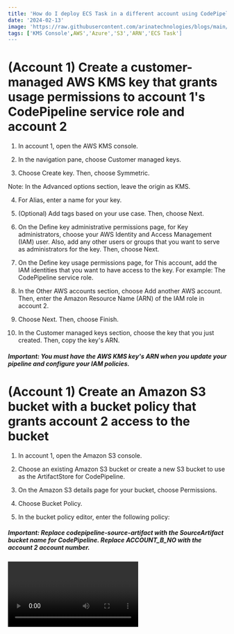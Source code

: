 ```yaml
---
title: 'How do I deploy ECS Task in a different account using CodePipeline that uses CodeDeploy'
date: '2024-02-13'
image: 'https://raw.githubusercontent.com/arinatechnologies/blogs/main/images/smcodepipeline.webp'
tags: ['KMS Console',AWS','Azure','S3','ARN','ECS Task']
---
```

# (Account 1) Create a customer-managed AWS KMS key that grants usage permissions to account 1's CodePipeline service role and account 2
1. In account 1, open the AWS KMS console.

2. In the navigation pane, choose Customer managed keys.

3. Choose Create key. Then, choose Symmetric.

Note: In the Advanced options section, leave the origin as KMS.

4. For Alias, enter a name for your key.

5. (Optional) Add tags based on your use case. Then, choose Next.

6. On the Define key administrative permissions page, for Key administrators, choose your AWS Identity and Access Management (IAM) user. Also, add any other users or groups that you want to serve as administrators for the key. Then, choose Next.

7. On the Define key usage permissions page, for This account, add the IAM identities that you want to have access to the key. For example: The CodePipeline service role.

8. In the Other AWS accounts section, choose Add another AWS account. Then, enter the Amazon Resource Name (ARN) of the IAM role in account 2.

9. Choose Next. Then, choose Finish.

10. In the Customer managed keys section, choose the key that you just created. Then, copy the key's ARN.

##### Important: You must have the AWS KMS key's ARN when you update your pipeline and configure your IAM policies.

# (Account 1) Create an Amazon S3 bucket with a bucket policy that grants account 2 access to the bucket
1. In account 1, open the Amazon S3 console.

2. Choose an existing Amazon S3 bucket or create a new S3 bucket to use as the ArtifactStore for CodePipeline.

3. On the Amazon S3 details page for your bucket, choose Permissions.

4. Choose Bucket Policy.

5. In the bucket policy editor, enter the following policy:

##### Important: Replace codepipeline-source-artifact with the SourceArtifact bucket name for CodePipeline. Replace ACCOUNT_B_NO with the account 2 account number.

<Video id='7pY1LNxlIso' title='How do I deploy ECS Task in a different account using CodePipeline that uses CodeDeploy'/>

```
{
  'Version': '2012-10-17',
  'Statement': [
      {
          'Effect': 'Allow',
          'Principal': {
              'Service': 'logs.us-east-1.amazonaws.com'
          },
          'Action': 's3:GetBucketAcl',
          'Resource': 'arn:aws:s3:::current-account-pipeline-bucket',
          'Condition': {
              'StringEquals': {
                  'aws:SourceAccount': ' <<Account 1>>'
              },
              'ArnLike': {
                  'aws:SourceArn': 'arn:aws:logs:us-east-1: <<Account 1>>:*'
              }
          }
      },
      {
          'Effect': 'Allow',
          'Principal': {
              'Service': 'logs.us-east-1.amazonaws.com'
          },
          'Action': 's3:PutObject',
          'Resource': 'arn:aws:s3:::current-account-pipeline-bucket/*',
          'Condition': {
              'StringEquals': {
                  'aws:SourceAccount': ' <<Account 1>>',
                  's3:x-amz-acl': 'bucket-owner-full-control'
              }
          }
      },
      {
          'Effect': 'Allow',
          'Principal': {
              'AWS': 'arn:aws:iam::<<Account2>>:root'
          },
          'Action': [
              's3:Get*',
              's3:Put*'
          ],
          'Resource': 'arn:aws:s3:::current-account-pipeline-bucket/*'
      },
      {
          'Effect': 'Allow',
          'Principal': {
              'AWS': 'arn:aws:iam::<<Account2>>:root'
          },
          'Action': 's3:ListBucket',
          'Resource': 'arn:aws:s3:::current-account-pipeline-bucket'
      }
  ]
  }
```

6. Choose Save.

# (Account 2) Create a cross-account IAM role
### Create an IAM policy that allows the following:
a. The pipeline in account 1 to assume the cross-account IAM role in account 2

b. CodePipeline and CodeDeploy API actions

c. Amazon S3 API actions related to the SourceArtifact

1. In account 2, open the IAM console.

2. In the navigation pane, choose Policies. Then, choose Create policy.

3. Choose the JSON tab. Then, enter the following policy into the JSON editor:

Important: Replace codepipeline-source-artifact with your pipeline's Artifact store's bucket name.
```
{
    'Version': '2012-10-17',
    'Statement': [
        {
            'Effect': 'Allow',
            'Action': [
                's3:List*',
                's3:DeleteObjectVersion',
                's3:*Object',
                's3:CreateJob',
                's3:Put*',
                's3:Get*'
            ],
            'Resource': [
                'arn:aws:s3:::current-account-pipeline-bucket/*'
            ]
        },
        {
            'Action': [
                'kms:DescribeKey',
                'kms:GenerateDataKey',
                'kms:Decrypt',
                'kms:CreateGrant',
                'kms:ReEncrypt*',
                'kms:Encrypt'
            ],
            'Resource': [
                'arn:aws:kms:us-east-1: <<Account 1>>:key/f031942c-5c7b-4e9f-9215-56be4cddab51'
            ],
            'Effect': 'Allow',
            'Sid': 'KMSAccess'
        },
        {
            'Effect': 'Allow',
            'Action': [
                's3:Get*',
                's3:ListBucket'
            ],
            'Resource': [
                'arn:aws:s3:::current-account-pipeline-bucket'
            ]
        },
        {
            'Effect': 'Allow',
            'Action': [
                'cloudformation:*',
                'iam:PassRole'
            ],
            'Resource': '*'
        }
    ]
}
```

4. Choose Review policy.

5. For Name, enter a name for the policy.

6. Choose Create policy.

# Create a second IAM policy that allows AWS KMS API actions
1. In account 2, open the IAM console.

2. In the navigation pane, choose Policies. Then, choose Create policy.

3. Choose the JSON tab. Then, enter the following policy into the JSON editor:

Important: Replace arn:aws:kms:REGION:ACCOUNT_A_NO:key/key-id with your AWS KMS key's ARN that you copied earlier.
```
{
      'Action' : [
        'kms:DescribeKey',
        'kms:GenerateDataKey',
        'kms:Decrypt',
        'kms:CreateGrant',
        'kms:ReEncrypt*',
        'kms:Encrypt'
    ],
    'Resource': [
        'arn:aws:kms:us-east-1: <<Account 1>>:key/f031942c-5c7b-4e9f-9215-56be4cddab51'
    ],
    'Effect': 'Allow',
    'Sid': 'KMSAccess'
  }
```

4. Choose Review policy.

5. For Name, enter a name for the policy.

6. Choose Create policy.

# Create the cross-account IAM role using the policies that you created
1. In account 2, open the IAM console.

2. In the navigation pane, choose Roles.

3. Choose Create role.

4. Choose Another AWS account.

5. For Account ID, enter the account 1 account ID.

6. Choose Next: Permissions. Then, complete the steps to create the IAM role.

7. Attach the cross-account role policy and KMS key policy to the role that you created. For instructions, see Adding and removing IAM identity permissions.

# (Account 1) Add the AssumeRole permission to the account 1 CodePipeline service role to allow it to assume the cross-account role in account 2
1. In account 1, open the IAM console.

2. In the navigation pane, choose Roles.

3. Choose the IAM service role that you're using for CodePipeline.

4. Choose Add inline policy.

5. Choose the JSON tab. Then, enter the following policy into the JSON editor:

##### Important: Replace ACCOUNT_B_NO with the account 2 account number.

```
{
  'Version': '2012-10-17',
  'Statement': {
    'Effect': 'Allow',
    'Action': 'sts:AssumeRole',
    'Resource': [
      'arn:aws:iam::ACCOUNT_B_NO:role/*'
    ]
  }
}
```

6. Choose Review policy, and then create the policy.

# (Account 2) Create a service role for CodeDeploy and if using EC2 you need to also setup AutoScaling for EC2 service role that includes the required permissions for the services deployed by the stack
Note:

1. In account 2, open the IAM console.

2. In the navigation pane, choose Roles.

3. Create a role for AWS CloudFormation to use when launching services on your behalf.

4. Apply permissions to your role based on your use case.

##### Important: Make sure that your trust policy allows resources in Account 1: < Account 1 > 0 to access services that are deployed by the stack.

# (Account 1) Update the CodePipeline configuration to include the resources associated with account 2
Note: If you receive errors when running AWS Command Line Interface (AWS CLI) commands, confirm that you're running a recent version of the AWS CLI.

You can't use the CodePipeline console to create or edit a pipeline that uses resources associated with another account. However, you can use the console to create the general structure of the pipeline. Then, you can use the AWS CLI to edit the pipeline and add the resources associated with the other account. Or, you can update a current pipeline with the resources for the new pipeline. For more information, see Create a pipeline in CodePipeline.

1. Get the pipeline JSON structure by running the following AWS CLI command:

aws codepipeline get-pipeline --name MyFirstPipeline &gt;pipeline.jsonCopy CodeCopy CodeCopy CodeCopy CodeCopy CodeCopy CodeCopy CodeCopy CodeCopy Code
2. In your local pipeline.json file, confirm that the encryptionKey ID under artifactStore contains the ID with the AWS KMS key's ARN.

Note: For more information on pipeline structure, see create-pipeline in the AWS CLI Command Reference.

Note: The RoleArn inside the 'name': 'Deploy' configuration JSON structure for your pipeline is the role for the CodePipeline role in Account 2. This is IMPORTANT as using this role the pipeline in Account 1 will be able to know the ECS Service/task is in which account.

4. Verify that the role is updated for both of the following:

a. The RoleArn inside the action configuration JSON structure for your pipeline.

b. The roleArn outside the action configuration JSON structure for your pipeline.

Note: In the following code example, RoleArn is the role passed to AWS CloudFormation to launch the stack. CodePipeline uses roleArn to operate an AWS CloudFormation stack.

```
{
'pipeline': {
  'name': 'svc-pipeline',
  'roleArn': 'arn:aws:iam:: <<Account 1>>:role/codepipeline-role',
  'artifactStores': {
      'eu-west-2': {
          'type': 'S3',
          'location': 'codepipeline-eu-west-2-419402304744',
          'encryptionKey': {
              'id': 'arn:aws:kms:us-east-1: <<Account 1>>:key/f031942c-5c7b-4e9f-9215-56be4cddab51',
              'type': 'KMS'
          }
      },
      'us-east-1': {
          'type': 'S3',
          'location': 'codepipeline-us-east-1- <<Account 1>>'
      }
  },
  'stages': [
      {
          'name': 'Source',
          'actions': [
              {
                  'name': 'Source',
                  'actionTypeId': {
                      'category': 'Source',
                      'owner': 'AWS',
                      'provider': 'CodeCommit',
                      'version': '1'
                  },
                  'runOrder': 1,
                  'configuration': {
                      'BranchName': 'develop',
                      'OutputArtifactFormat': 'CODE_ZIP',
                      'PollForSourceChanges': 'false',
                      'RepositoryName': 'my-ecs-service'
                  },
                  'outputArtifacts': [
                      {
                          'name': 'SourceArtifact'
                      }
                  ],
                  'inputArtifacts': [],
                  'region': 'us-east-1'
              }
          ]
      },
      {
          'name': 'TST_Develop',
          'actions': [
              {
                  'name': 'Build-TST',
                  'actionTypeId': {
                      'category': 'Build',
                      'owner': 'AWS',
                      'provider': 'CodeBuild',
                      'version': '1'
                  },
                  'runOrder': 1,
                  'configuration': {
                      'ProjectName': 'codebuild-project'
                  },
                  'outputArtifacts': [
                      {
                          'name': 'BuildArtifact'
                      }
                  ],
                  'inputArtifacts': [
                      {
                          'name': 'SourceArtifact'
                      }
                  ],
                  'region': 'us-east-1'
              },
              {
                  'name': 'Build-Docker',
                  'actionTypeId': {
                      'category': 'Build',
                      'owner': 'AWS',
                      'provider': 'CodeBuild',
                      'version': '1'
                  },
                  'runOrder': 2,
                  'configuration': {
                      'PrimarySource': 'SourceArtifact',
                      'ProjectName': 'codebuild_docker_prj'
                  },
                  'outputArtifacts': [
                      {
                          'name': 'ImagedefnArtifactTST'
                      }
                  ],
                  'inputArtifacts': [
                      {
                          'name': 'SourceArtifact'
                      },
                      {
                          'name': 'BuildArtifactTST'
                      }
                  ],
                  'region': 'us-east-1'
              },
              {
                  'name': 'Deploy',
                  'actionTypeId': {
                      'category': 'Deploy',
                      'owner': 'AWS',
                      'provider': 'ECS',
                      'version': '1'
                  },
                  'runOrder': 3,
                  'configuration': {
                      'ClusterName': '<<Account2>>-ecs',
                      'ServiceName': '<<Account2>>-service'
                  },
                  'outputArtifacts': [],
                  'inputArtifacts': [
                      {
                          'name': 'ImagedefnArtifactTST'
                      }
                  ],
                  'roleArn': 'arn:aws:iam::<<Account2>>:role/codepipeline-role',
                  'region': 'eu-west-2'
              }
          ]
      }
  ],
  'version': 3,
  'pipelineType': 'V1'
},
'metadata': {
  'pipelineArn': 'arn:aws:codepipeline:us-east-1: <<Account 1>>:pipeline',
  'created': '2024-01-25T16:53:19.957000-06:00',
  'updated': '2024-01-25T18:57:07.565000-06:00'
    }
}
```

5. Remove the metadata configuration from the pipeline.json file. For example:

```
'metadata': {
  'pipelineArn': 'arn:aws:codepipeline:us-east-1: <<Account 1>>:Account1-pipeline',
  'created': '2024-01-25T16:53:19.957000-06:00',
  'updated': '2024-01-25T18:57:07.565000-06:00'
}
```

Important: To align with proper JSON formatting, remove the comma before the metadata section.

6. (Optional) To create a pipeline and update the JSON structure, run the following command to update the pipeline with the new configuration file:

aws codepipeline update-pipeline --cli-input-json file://pipeline.jsonCopy CodeCopy CodeCopy CodeCopy CodeCopy CodeCopy CodeCopy CodeCopy CodeCopy Code
7. (Optional) To use a current pipeline and update the JSON structure, run the following command to create a new pipeline:

aws codepipeline create-pipeline --cli-input-json file://pipeline.jsonCopy CodeCopy CodeCopy CodeCopy CodeCopy CodeCopy CodeCopy CodeCopy CodeCopy Code
##### Important: In your pipeline.json file, make sure that you change the name of your new pipeline.

Deploy ECS tasks across accounts seamlessly with CodePipeline and CodeDeploy for efficient multi-account management.
